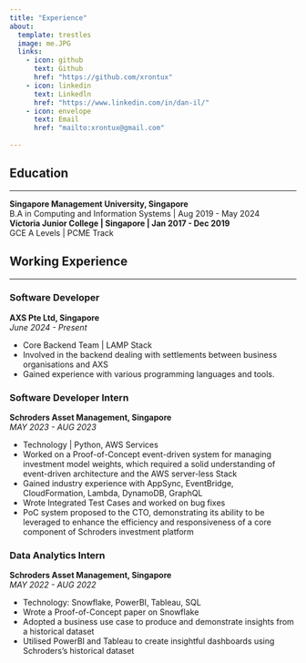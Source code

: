 ```yaml
---
title: "Experience"
about:
  template: trestles
  image: me.JPG
  links:
    - icon: github
      text: Github 
      href: "https://github.com/xrontux"
    - icon: linkedin
      text: Linkedln
      href: "https://www.linkedin.com/in/dan-il/"
    - icon: envelope
      text: Email 
      href: "mailto:xrontux@gmail.com"
    
---
```

## Education 
<hr>

<strong>Singapore Management University, Singapore </strong>
<br>
B.A in Computing and Information Systems | Aug 2019 - May 2024
<br>
<strong>Victoria Junior College | Singapore | Jan 2017 - Dec 2019</strong>
<br>
GCE A Levels | PCME Track 


## Working Experience
<hr>

### Software Developer 
**AXS Pte Ltd, Singapore**  
*June 2024 - Present*
<div style="text-align:left;">

- Core Backend Team | LAMP Stack
- Involved in the backend dealing with settlements between business organisations and AXS 
- Gained experience with various programming languages and tools.

</div>

### Software Developer Intern
**Schroders Asset Management, Singapore**  
*MAY 2023 - AUG 2023*

<div style="text-align:left;">

- Technology | Python, AWS Services
- Worked on a Proof-of-Concept event-driven system for managing investment model weights,
which required a solid understanding of event-driven architecture and the AWS
server-less Stack
- Gained industry experience with AppSync, EventBridge, CloudFormation, Lambda, DynamoDB,
GraphQL
- Wrote Integrated Test Cases and worked on bug fixes
- PoC system proposed to the CTO, demonstrating its ability to be leveraged to
enhance the efficiency and responsiveness of a core component of Schroders
investment platform

</div>

### Data Analytics Intern
**Schroders Asset Management, Singapore**  
*MAY 2022 - AUG 2022*
<div style="text-align:left;">

- Technology: Snowflake, PowerBI, Tableau, SQL
- Wrote a Proof-of-Concept paper on Snowflake
- Adopted a business use case to produce and demonstrate insights from a historical dataset
- Utilised PowerBI and Tableau to create insightful dashboards using Schroders’s historical dataset

</div>
